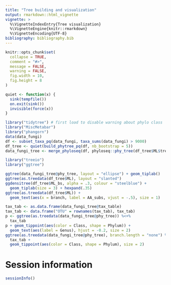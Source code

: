 ```yaml
---
title: "Tree building and visualization"
output: rmarkdown::html_vignette
vignette: >
  %\VignetteIndexEntry{Tree visualization}
  %\VignetteEngine{knitr::rmarkdown}
  %\VignetteEncoding{UTF-8}
bibliography: bibliography.bib
---
```


```r
knitr::opts_chunk$set(
  collapse = TRUE,
  comment = "#>",
  message = FALSE,
  warning = FALSE,
  fig.width = 10,
  fig.height = 8
)

quiet <- function(x) {
  sink(tempfile())
  on.exit(sink())
  invisible(force(x))
}
```

```r
library("tidytree") # first load to disable warning about phylo class
library("MiscMetabar")
library("phangorn")
data(data_fungi)
df <- subset_taxa_pq(data_fungi, taxa_sums(data_fungi) > 9000)
df_tree <- quiet(build_phytree_pq(df, nb_bootstrap = 5))
data_fungi_tree <- merge_phyloseq(df, phyloseq::phy_tree(df_tree$ML$tree))
```


```r
library("treeio")
library("ggtree")

ggtree(data_fungi_tree@phy_tree, layout = "ellipse") + geom_tiplab()
ggtree(as.treedata(df_tree$ML), layout = "slanted")
ggdensitree(df_tree$ML_bs, alpha = .3, colour = "steelblue") +
  geom_tiplab(size = 3) + hexpand(.35)
ggtree(as.treedata(df_tree$ML)) +
  geom_text(aes(x = branch, label = AA_subs, vjust = -.5), size = 1)
```

```r
tax_tab <- as.data.frame(data_fungi_tree@tax_table)
tax_tab <- data.frame("OTU" = rownames(tax_tab), tax_tab)
p <- ggtree(as.treedata(data_fungi_tree@phy_tree)) %<+%
  tax_tab
p + geom_tippoint(aes(color = Class, shape = Phylum)) +
  geom_text(aes(label = Genus), hjust = -0.2, size = 2)
ggtree(as.treedata(data_fungi_tree@phy_tree), branch.length = "none") %<+%
  tax_tab +
  geom_tippoint(aes(color = Class, shape = Phylum), size = 2)
```




# Session information

```r
sessionInfo()
```
